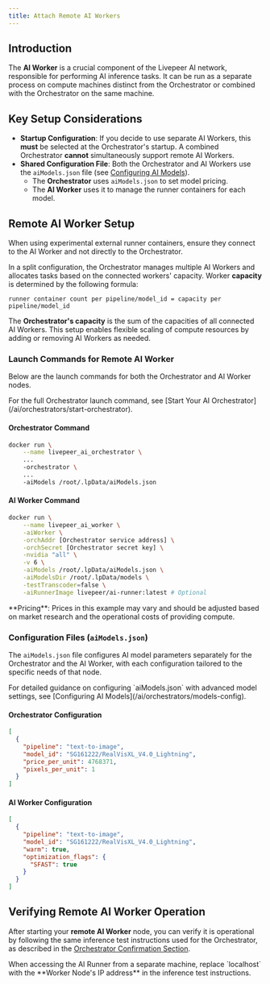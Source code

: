 ---
title: Attach Remote AI Workers
---

## Introduction

The **AI Worker** is a crucial component of the Livepeer AI network, responsible
for performing AI inference tasks. It can be run as a separate process on
compute machines distinct from the Orchestrator or combined with the
Orchestrator on the same machine.

## Key Setup Considerations

- **Startup Configuration**: If you decide to use separate AI Workers, this
  **must** be selected at the Orchestrator's startup. A combined Orchestrator
  **cannot** simultaneously support remote AI Workers.
- **Shared Configuration File**: Both the Orchestrator and AI Workers use the
  `aiModels.json` file (see
  [Configuring AI Models](/ai/orchestrators/models-config)).
  - The **Orchestrator** uses `aiModels.json` to set model pricing.
  - The **AI Worker** uses it to manage the runner containers for each model.

## Remote AI Worker Setup

<Warning>
  When using experimental external runner containers, ensure they connect to the
  AI Worker and not directly to the Orchestrator.
</Warning>

In a split configuration, the Orchestrator manages multiple AI Workers and
allocates tasks based on the connected workers' capacity. Worker **capacity** is
determined by the following formula:

```
runner container count per pipeline/model_id = capacity per pipeline/model_id
```

The **Orchestrator's capacity** is the sum of the capacities of all connected AI
Workers. This setup enables flexible scaling of compute resources by adding or
removing AI Workers as needed.

### Launch Commands for Remote AI Worker

Below are the launch commands for both the Orchestrator and AI Worker nodes.

<Info>
  For the full Orchestrator launch command, see [Start Your AI
  Orchestrator](/ai/orchestrators/start-orchestrator).
</Info>

<Accordion title="Show Launch Commands">

#### Orchestrator Command

```bash
docker run \
    --name livepeer_ai_orchestrator \
    ...
    -orchestrator \
    ...
    -aiModels /root/.lpData/aiModels.json
```

#### AI Worker Command

```bash
docker run \
    --name livepeer_ai_worker \
    -aiWorker \
    -orchAddr [Orchestrator service address] \
    -orchSecret [Orchestrator secret key] \
    -nvidia "all" \
    -v 6 \
    -aiModels /root/.lpData/aiModels.json \
    -aiModelsDir /root/.lpData/models \
    -testTranscoder=false \
    -aiRunnerImage livepeer/ai-runner:latest # Optional
```

<Info>
  **Pricing**: Prices in this example may vary and should be adjusted based on
  market research and the operational costs of providing compute.
</Info>

</Accordion>

### Configuration Files (`aiModels.json`)

The `aiModels.json` file configures AI model parameters separately for the
Orchestrator and the AI Worker, with each configuration tailored to the specific
needs of that node.

<Info>
  For detailed guidance on configuring `aiModels.json` with advanced model
  settings, see [Configuring AI Models](/ai/orchestrators/models-config).
</Info>

<Accordion title="Show Configuration Examples">

#### Orchestrator Configuration

```json
[
  {
    "pipeline": "text-to-image",
    "model_id": "SG161222/RealVisXL_V4.0_Lightning",
    "price_per_unit": 4768371,
    "pixels_per_unit": 1
  }
]
```

#### AI Worker Configuration

```json
[
  {
    "pipeline": "text-to-image",
    "model_id": "SG161222/RealVisXL_V4.0_Lightning",
    "warm": true,
    "optimization_flags": {
      "SFAST": true
    }
  }
]
```

</Accordion>

## Verifying Remote AI Worker Operation

After starting your **remote AI Worker** node, you can verify it is operational
by following the same inference test instructions used for the Orchestrator, as
described in the
[Orchestrator Confirmation Section](/ai/orchestrators/start-orchestrator#confirm-combined-ai-orchestrator-operation).

<Note>
  When accessing the AI Runner from a separate machine, replace `localhost` with
  the **Worker Node's IP address** in the inference test instructions.
</Note>
